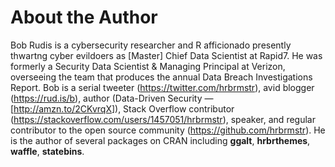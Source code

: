 # About the Author {-}

Bob Rudis is a cybersecurity researcher and R afficionado presently thwartng cyber evildoers as [Master] Chief Data Scientist at Rapid7. He was formerly a Security Data Scientist & Managing Principal at Verizon, overseeing the team that produces the annual Data Breach Investigations Report. Bob is a serial tweeter (<https://twitter.com/hrbrmstr>), avid blogger (<https://rud.is/b>), author (Data-Driven Security — [<http://amzn.to/2CKvrqX>]), Stack Overflow contributor (<https://stackoverflow.com/users/1457051/hrbrmstr>), speaker, and regular contributor to the open source community (<https://github.com/hrbrmstr>). He is the author of several packages on CRAN including **ggalt**, **hrbrthemes**, **waffle**, **statebins**.